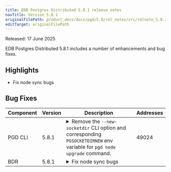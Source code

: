 ```yaml
---
title: EDB Postgres Distributed 5.8.1 release notes
navTitle: Version 5.8.1
originalFilePath: product_docs/docs/pgd/5.8/rel_notes/src/relnote_5.8.1.yml
editTarget: originalFilePath
---
```


Released: 17 June 2025

EDB Postgres Distributed 5.8.1 includes a number of enhancements and bug fixes.

## Highlights

- Fix node sync bugs

## Bug Fixes

<table class="table w-100"><thead><tr><th>Component</th><th>Version</th><th>Description</th><th width="10%">Addresses</th></tr></thead><tbody>
<tr><td>PGD CLI</td><td>5.8.1</td><td><details><summary>Remove the <code>--new-socketdir</code> CLI option and corresponding <code>PGSOCKETDIRNEW</code> env variable for <code>pgd node upgrade</code> command.</summary><hr/><p>The <code>--new-socketdir</code> CLI option and corresponding <code>PGSOCKETDIRNEW</code> env variable was introduced to address a scenario where the old and new socket dirs are different.
This fix addresses the issue by fetching the value of new socket dirs from the initialized new server.</p>
</details></td><td>49024</td></tr>
<tr><td>BDR</td><td>5.8.1</td><td><details><summary>Fix node sync bugs</summary><hr/><p>This release fixes several issues related to node synchronization in BDR.
The node sync process now properly cleans up slots and subscriptions when any of the source, target, or origin parts are involved.
Additionally, the node part has been fixed to prevent hanging during node sync operations.
Subscriber-only nodes will also now be correctly synced.</p>
</details></td><td></td></tr>
</tbody></table>


